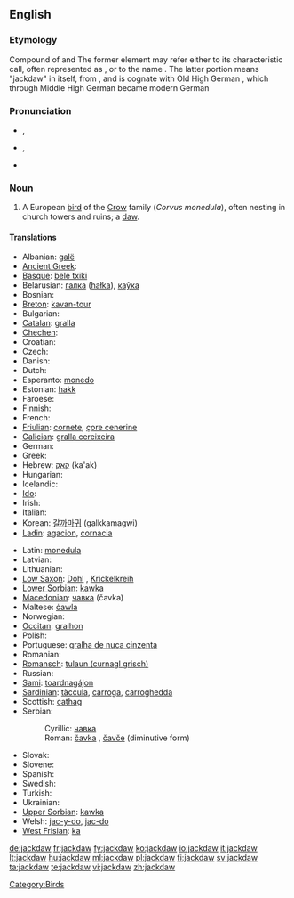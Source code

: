 ==English==
{{wikipedia}}

===Etymology===
Compound of {{term|jack}} and {{term|daw}} The former element may refer either to its characteristic call, often represented as {{term|tchak-tchak}}, or to the name {{term|Jack}}. The latter portion means "jackdaw" in itself, from {{etyl|ang}} {{term|dawe|dāƿe|lang=ang}}, and is cognate with Old High German {{term|taha|tāha|lang=goh}}, which through Middle High German {{term|tahele|tāhele|lang=gmh}} became modern German {{term|Dohle|lang=de}}

===Pronunciation===
* {{a|UK}} {{IPA|/ˈdʒækˌdɔː/}}, {{SAMPA|/"dZ{k%dO:/}}
* {{a|GenAM}} {{IPA|/ˈdʒækˌdɔ/}}, {{SAMPA|/"dZ{k%dO/}}
* {{hyphenation|jack|daw}}

===Noun===
{{en-noun}}

# A European [[bird]] of the [[Crow]] family (''Corvus monedula''), often nesting in church towers and ruins; a [[daw]].
<!-- modified Webster 1913 definition -->

====Translations====
{{trans-top|Corvus monedula}}
* Albanian: [[galë]] {{f}}
* [[Ancient Greek]]: {{tø|grc|κολοιός|tr=koloios|sc=polytonic}}
* [[Basque]]: [[bele txiki]]
* Belarusian: [[галка]] ([[hałka]]), [[каўка]]
* Bosnian: {{t-|bs|čavka|f}}
* [[Breton]]: [[kavan-tour]]
* Bulgarian: {{t+|bg|чавка|tr=čavka}}
* [[Catalan]]: [[gralla]]
* [[Chechen]]: {{tø|ce|човка}}
* Croatian: {{t-|hr|čavka|f}}
* Czech: {{t-|cs|kavka|f}}
* Danish: {{t+|da|allike|c}}
* Dutch: {{t+|nl|kauw|m}}
* Esperanto: [[monedo]]
* Estonian: [[hakk]]
* Faroese: {{t-|fo|rókur|xs=Faroese}}
* Finnish: {{t+|fi|naakka}}
* French: {{t+|fr|choucas|m}}
* [[Friulian]]: [[cornete]], [[çore cenerine]]
* [[Galician]]: [[gralla cereixeira]]
* German: {{t+|de|Dohle|f}}
* Greek: {{t|el|κάργια|tr=kárgia}}
* Hebrew: [[קאק]] (ka'ak)
* Hungarian: {{t+|hu|csóka}}
* Icelandic: {{t+|is|dvergkráka|f}}
* [[Ido]]: {{t+|io|chuvo|xs=Ido}}
* Irish: {{t-|ga|cág|m|xs=Irish}}
* Italian: {{t+|it|taccola}}
* Korean: [[갈까마귀]] (galkkamagwi)
* [[Ladin]]: [[agacion]], [[cornacia]]
{{trans-mid}}
* Latin: [[monedula]] {{f}}
* Latvian: {{t+|lv|kovārnis|xs=Latvian}}
* Lithuanian: {{t+|lt|kuosa|xs=Lithuanian}}
* [[Low Saxon]]: [[Dohl]] {{f}}, [[Krickelkreih]] {{f}}
* [[Lower Sorbian]]: [[kawka]] {{f}}
* [[Macedonian]]: [[чавка#Macedonian|чавка]] (čavka) {{f}}
* Maltese: [[ċawla]]
* Norwegian: {{t|no|kaie}}
* [[Occitan]]: [[gralhon]]
* Polish: {{t+|pl|kawka|f}}
* Portuguese: [[gralha de nuca cinzenta]]
* Romanian: {{t-|ro|cioacă|f}}
* [[Romansch]]: [[tulaun (curnagl grisch)]]
* Russian: {{t+|ru|галка|f|tr=galka}}
* [[Sami]]: [[toardnagájon]]
* [[Sardinian]]: [[tàccula]], [[carroga]], [[carroghedda]]
* Scottish: [[cathag]]
* Serbian:
*: Cyrillic: [[чавка#Serbian|чавка]] {{f}}
*: Roman: [[čavka#Serbian|čavka]] {{f}}, [[čavče]] (diminutive form)
* Slovak: {{t-|sk|kavka|f}}
* Slovene: {{t+|sl|kavka|f}}
* Spanish: {{t-|es|grajilla|f}}
* Swedish: {{t+|sv|kaja}}
* Turkish: {{t+|tr|küçük karga}}
* Ukrainian: {{t+|uk|галка|f|tr=halka|xs=Ukrainian}}
* [[Upper Sorbian]]: [[kawka]] {{f}}
* Welsh: [[jac-y-do]], [[jac-do]]
* [[West Frisian]]: [[ka]]
{{trans-bottom}}

[[Category:Birds]]

[[de:jackdaw]]
[[fr:jackdaw]]
[[fy:jackdaw]]
[[ko:jackdaw]]
[[io:jackdaw]]
[[it:jackdaw]]
[[lt:jackdaw]]
[[hu:jackdaw]]
[[ml:jackdaw]]
[[pl:jackdaw]]
[[fi:jackdaw]]
[[sv:jackdaw]]
[[ta:jackdaw]]
[[te:jackdaw]]
[[vi:jackdaw]]
[[zh:jackdaw]]